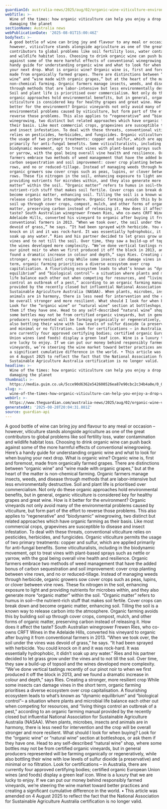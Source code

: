 ```yaml
---
guardianId: australia-news/2025/aug/02/organic-wine-viticulture-environment
webTitle: >-
  Wine of the times: how organic viticulture can help you enjoy a drop without
  damaging the planet
sectionName: Australia news
webPublicationDate: '2025-08-01T15:00:46Z'
bodyText: >-
  A good bottle of wine can bring joy and flavour to any meal or occasion –
  however, viticulture stands alongside agriculture as one of the great
  contributors to global problems like soil fertility loss, water contamination
  and wildlife habitat loss. Choosing to drink organic wine can push back
  against some of the more harmful effects of conventional winegrowing. Here’s a
  handy guide for understanding organic wine and what to look for when buying
  your next drop. What is organic wine? Organic wine is, first and foremost,
  made from organically farmed grapes. There are distinctions between “organic
  wine” and “wine made with organic grapes,” but at the heart of the matter is
  non-chemical farming. Organic farmers manage insects, weeds, and disease
  through methods that are labor-intensive but less environmentally destructive.
  Soil and plant life is prioritised over commercialism. Not only do these
  organic approaches hold environmental benefits, but in general, organic
  viticulture is considered key for healthy grapes and great wine. How is it
  better for the environment? Organic vineyards not only avoid many of the
  environmental problems caused by viticulture, but form part of the effort to
  reverse those problems. This also applies to “regenerative” and “biodynamic”
  winegrowing, two distinct but related approaches which have organic farming as
  their basis. Like most commercial crops, grapevines are susceptible to disease
  and insect infestation. To deal with these threats, conventional viticulture
  relies on pesticides, herbicides, and fungicides. Organic viticulture permits
  the usage of two primary treatments: copper and sulfur, which are applied
  primarily for anti-fungal benefits. Some viticulturalists, including in the
  biodynamic movement, opt to treat vines with plant-based sprays such as nettle
  or yarrow, with the goal being overall vine health and resilience. Organic
  farmers embrace two methods of weed management that have the added bonus of
  carbon sequestration and soil improvement: cover crop planting between vine
  rows, and no or reduced-tillage. Instead of managing weeds through herbicide,
  organic growers sow cover crops such as peas, lupins, or clover between vine
  rows. These fix nitrogen in the soil, enhancing exposure to light and
  providing nutrients for microbes within, and they also generate more “organic
  matter” within the soil. “Organic matter” refers to humus in soil—the
  nutrient-rich stuff that makes soil fertile. Cover crops can break down and
  become organic matter, enhancing soil. Tilling the soil is a known way to
  release carbon into the atmosphere. Organic farming avoids this by building
  soil up through cover crops, compost, mulch, and other forms of organic
  matter, preserving carbon instead of releasing it. How does it affect the
  taste? South Australian winegrower Frewen Ries, who co-owns CRFT Wines in the
  Adelaide Hills, converted his vineyard to organic after buying it from
  conventional farmers in 2013. “When we took over, the soil under the vines was
  devoid of grass,” he says. “It had been sprayed with herbicide. You could
  knock on it and it was rock-hard. It was essentially hydrophobic, it didn’t
  soak up any water.” Ries and his partner decided to let grass grow under the
  vines and to not till the soil. Over time, they saw a build-up of topsoil and
  the wines developed more complexity. “We’ve done vertical tastings recently of
  our pinot noir to when we first produced it off the block in 2013, and we
  found a dramatic increase in colour and depth,” says Ries. Creating a
  stronger, more resilient crop While some insects can damage vines in the short
  term, organic farming prioritises a diverse ecosystem over crop
  capitalisation. A flourishing ecosystem leads to what’s known as “dynamic
  equilibrium” and “biological control”– a situation where plants and microbial
  life balance each other out when competing for resources, and “living things
  control an outbreak of a pest,” according to an organic farming manual
  provided by the recently closed but influential National Association for
  Sustainable Agriculture Australia (NASAA). When plants, microbes, insects and
  animals are in harmony, there is less need for intervention and the crop will
  be overall stronger and more resilient. What should I look for when buying?
  Look for the “organic wine” or “natural wine” section at bottleshops, or ask
  them if they have one. Head to any self-described “natural wine” shop, where
  some bottles may not be from certified organic vineyards, but in general
  producers represented will be farming organically or regeneratively, while
  also bottling their wine with low levels of sulfur dioxide (a preservative)
  and minimal or no filtration. Look for certifications – in Australia, there
  are currently four approved certifying bodies; certified organic European
  Union wines (and foods) display a green leaf icon. Wine is a luxury that we
  are lucky to enjoy. If we can put our money behind responsibly farmed
  vineyards, we’re steering the wine market toward better practices and creating
  a significant cumulative difference in the world. • This article was amended
  on 4 August 2025 to reflect the fact that the National Association for
  Sustainable Agriculture Australia certification is no longer valid.
headline: >-
  Wine of the times: how organic viticulture can help you enjoy a drop without
  damaging the planet
thumbnail: >-
  https://media.guim.co.uk/5cce90d6362e542600526ea87e90cbc2c34b4a0e/0_0_2500_2000/500.jpg
slug: >-
  wine-of-the-times-how-organic-viticulture-can-help-you-enjoy-a-drop-without-damaging-the-planet
webUrl: >-
  https://www.theguardian.com/australia-news/2025/aug/02/organic-wine-viticulture-environment
generatedAt: '2025-08-28T20:04:31.881Z'
source: guardian-api
---
```

A good bottle of wine can bring joy and flavour to any meal or occasion – however, viticulture stands alongside agriculture as one of the great contributors to global problems like soil fertility loss, water contamination and wildlife habitat loss. Choosing to drink organic wine can push back against some of the more harmful effects of conventional winegrowing. Here’s a handy guide for understanding organic wine and what to look for when buying your next drop. What is organic wine? Organic wine is, first and foremost, made from organically farmed grapes. There are distinctions between “organic wine” and “wine made with organic grapes,” but at the heart of the matter is non-chemical farming. Organic farmers manage insects, weeds, and disease through methods that are labor-intensive but less environmentally destructive. Soil and plant life is prioritised over commercialism. Not only do these organic approaches hold environmental benefits, but in general, organic viticulture is considered key for healthy grapes and great wine. How is it better for the environment? Organic vineyards not only avoid many of the environmental problems caused by viticulture, but form part of the effort to reverse those problems. This also applies to “regenerative” and “biodynamic” winegrowing, two distinct but related approaches which have organic farming as their basis. Like most commercial crops, grapevines are susceptible to disease and insect infestation. To deal with these threats, conventional viticulture relies on pesticides, herbicides, and fungicides. Organic viticulture permits the usage of two primary treatments: copper and sulfur, which are applied primarily for anti-fungal benefits. Some viticulturalists, including in the biodynamic movement, opt to treat vines with plant-based sprays such as nettle or yarrow, with the goal being overall vine health and resilience. Organic farmers embrace two methods of weed management that have the added bonus of carbon sequestration and soil improvement: cover crop planting between vine rows, and no or reduced-tillage. Instead of managing weeds through herbicide, organic growers sow cover crops such as peas, lupins, or clover between vine rows. These fix nitrogen in the soil, enhancing exposure to light and providing nutrients for microbes within, and they also generate more “organic matter” within the soil. “Organic matter” refers to humus in soil—the nutrient-rich stuff that makes soil fertile. Cover crops can break down and become organic matter, enhancing soil. Tilling the soil is a known way to release carbon into the atmosphere. Organic farming avoids this by building soil up through cover crops, compost, mulch, and other forms of organic matter, preserving carbon instead of releasing it. How does it affect the taste? South Australian winegrower Frewen Ries, who co-owns CRFT Wines in the Adelaide Hills, converted his vineyard to organic after buying it from conventional farmers in 2013. “When we took over, the soil under the vines was devoid of grass,” he says. “It had been sprayed with herbicide. You could knock on it and it was rock-hard. It was essentially hydrophobic, it didn’t soak up any water.” Ries and his partner decided to let grass grow under the vines and to not till the soil. Over time, they saw a build-up of topsoil and the wines developed more complexity. “We’ve done vertical tastings recently of our pinot noir to when we first produced it off the block in 2013, and we found a dramatic increase in colour and depth,” says Ries. Creating a stronger, more resilient crop While some insects can damage vines in the short term, organic farming prioritises a diverse ecosystem over crop capitalisation. A flourishing ecosystem leads to what’s known as “dynamic equilibrium” and “biological control”– a situation where plants and microbial life balance each other out when competing for resources, and “living things control an outbreak of a pest,” according to an organic farming manual provided by the recently closed but influential National Association for Sustainable Agriculture Australia (NASAA). When plants, microbes, insects and animals are in harmony, there is less need for intervention and the crop will be overall stronger and more resilient. What should I look for when buying? Look for the “organic wine” or “natural wine” section at bottleshops, or ask them if they have one. Head to any self-described “natural wine” shop, where some bottles may not be from certified organic vineyards, but in general producers represented will be farming organically or regeneratively, while also bottling their wine with low levels of sulfur dioxide (a preservative) and minimal or no filtration. Look for certifications – in Australia, there are currently four approved certifying bodies; certified organic European Union wines (and foods) display a green leaf icon. Wine is a luxury that we are lucky to enjoy. If we can put our money behind responsibly farmed vineyards, we’re steering the wine market toward better practices and creating a significant cumulative difference in the world. • This article was amended on 4 August 2025 to reflect the fact that the National Association for Sustainable Agriculture Australia certification is no longer valid.
